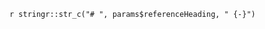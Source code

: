 <!-- This .Rmd file serves only to add the References heading, irrespective of output, and irrespective of whether you are using biblatex, natbib, or pandoc for references -->

`r stringr::str_c("# ", params$referenceHeading, " {-}")`